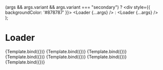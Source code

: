<!-- Loader.stories.mdx -->


<Meta
  title="Loader"
  component={Loader}
/>

  (args && args.variant && args.variant === "secondary") ?
    <div style={{ backgroundColor: '#878787' }}>
      <Loader {...args} />
    </div>
  : <Loader {...args} />
);

# Loader

<Canvas>
  <Story
    name="default"
    args={{}}>
    {Template.bind({})}
  </Story>
  <Story
    name="primary"
    args={{
      variant: 'primary',
    }}>
    {Template.bind({})}
  </Story>
  <Story
    name="secondary"
    args={{
      variant: 'secondary',
    }}>
    {Template.bind({})}
  </Story>
  <Story
    name="primary-large"
    args={{
      variant: 'primary',
      size: 'large'
    }}>
    {Template.bind({})}
  </Story>
  <Story
    name="secondary-large"
    args={{
      variant: 'secondary',
      size: 'large',
    }}>
    {Template.bind({})}
  </Story>
  <Story
    name="primary-small"
    args={{
      variant: 'primary',
      size: 'small'
    }}>
    {Template.bind({})}
  </Story>
  <Story
    name="secondary-small"
    args={{
      variant: 'secondary',
      size: 'small',
    }}>
    {Template.bind({})}
  </Story>
</Canvas>
